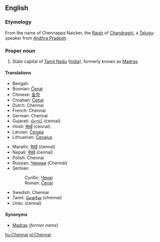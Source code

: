==English==

===Etymology===
From the name of Chennappa Naicker, the [[Rajah]] of [[Chandragiri]], a [[Telugu]]-speaker from [[Andhra Pradesh]].

===Proper noun===
{{en-proper noun}}

# State capital of [[Tamil Nadu]] ([[India]]), formerly known as [[Madras]].

====Translations====
{{top}}
*Bengali: {{BNchar|[[চেন্নাই]]}}
*Bosnian: [[Čenaj]] {{m}}
*Chinese: [[金奈]]
*Croatian: [[Čenaj]] {{m}}
*Dutch: Chennai
*French: Chennai
*German: Chennai
*Gujarati: [[ચેન્નઈ]] (ćennaī)
*Hindi: [[चेन्नई]] (ćennaī)
*Latvian: [[Čenaja]]
*Lithuanian: [[Čenajus]]
{{mid}}
*Marathi: [[चेन्नई]] (ćennaī)
*Nepali: [[चेन्नई]] (ćennaī)
*Polish: Chennai
*Russian: [[Ченнаи]] (Chennái)
*Serbian:
*:Cyrillic: [[Ченај]] {{m}}
*:Roman: [[Čenaj#Serbian|Čenaj]] {{m}}
*Swedish: Chennai
*Tamil: [[சென்னை]] (chennai)
*Urdu: {{URchar|[[چنائی]]}} (ćennaī)
{{bottom}}

====Synonyms====
*[[Madras]] ''(former name)''

[[hu:Chennai]]
[[nl:Chennai]]